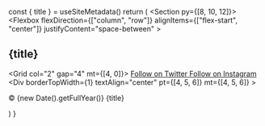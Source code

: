 <!-- examples/footer-02 -->

  const { title } = useSiteMetadata()
  return (
    <Section py={[8, 10, 12]}>
      <Container>
        <Flexbox
          flexDirection={["column", "row"]}
          alignItems={["flex-start", "center"]}
          justifyContent="space-between"
        >
          <H2 m="0" fontSize="xl|2xl|3xl">
            {title}
          </H2>
          <NavMenu
            name="footer-example"
            dropdown={false}
            expand={false}
            my="6|0"
            gap="4|8"
          />
          <Grid col="2" gap="4" mt={[4, 0]}>
            <A href="#" color="text">
              <Icon name="twitter" size={5} />
              <VisuallyHidden>Follow on Twitter</VisuallyHidden>
            </A>
            <A href="#" color="text">
              <Icon name="instagram" size={5} />
              <VisuallyHidden>Follow on Instagram</VisuallyHidden>
            </A>
          </Grid>
        </Flexbox>
        <Div
          borderTopWidth={1}
          textAlign="center"
          pt={[4, 5, 6]}
          mt={[4, 5, 6]}
        >
          <P fontSize="sm" mt="0">
            © {new Date().getFullYear()} {title}
          </P>
        </Div>
      </Container>
    </Section>
  )
}
